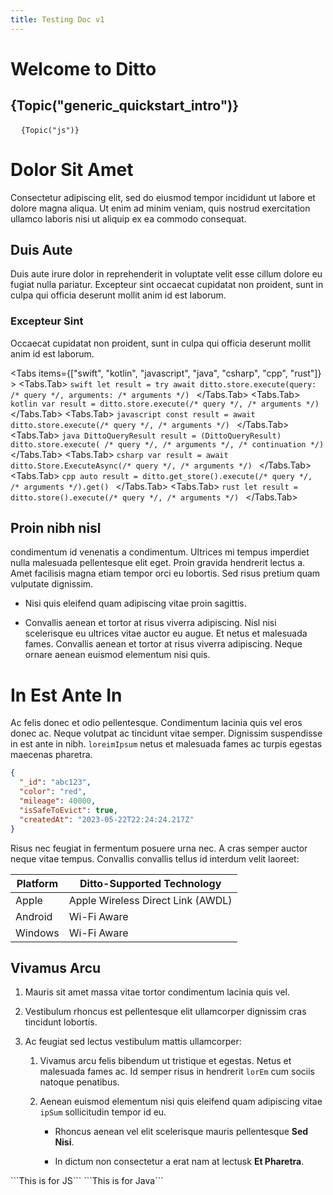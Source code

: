 ```yaml
---
title: Testing Doc v1
---
```



# Welcome to Ditto

## {Topic("generic_quickstart_intro")}

<pre>
  <code>{Topic("js")}</code>
</pre>

# Dolor Sit Amet

Consectetur adipiscing elit, sed do eiusmod tempor incididunt ut labore et dolore magna aliqua. Ut enim ad minim veniam, quis nostrud exercitation ullamco laboris nisi ut aliquip ex ea commodo consequat.

## Duis Aute

Duis aute irure dolor in reprehenderit in voluptate velit esse cillum dolore eu fugiat nulla pariatur. Excepteur sint occaecat cupidatat non proident, sunt in culpa qui officia deserunt mollit anim id est laborum.

### Excepteur Sint

Occaecat cupidatat non proident, sunt in culpa qui officia deserunt mollit anim id est laborum.

<Tabs items={["swift", "kotlin", "javascript", "java", "csharp", "cpp", "rust"]} >
  <Tabs.Tab>
    ```swift
      let result = try await ditto.store.execute(query: /* query */, arguments: /* arguments */)
    ```
  </Tabs.Tab>
  <Tabs.Tab>
    ```kotlin
      var result = ditto.store.execute(/* query */, /* arguments */)
    ```
  </Tabs.Tab>
  <Tabs.Tab>
    ```javascript
      const result = await ditto.store.execute(/* query */, /* arguments */)
    ```
  </Tabs.Tab>
  <Tabs.Tab>
    ```java
      DittoQueryResult result = (DittoQueryResult) ditto.store.execute( /* query */, /* arguments */, /* continuation */)
    ```
  </Tabs.Tab>
  <Tabs.Tab>
    ```csharp
      var result = await ditto.Store.ExecuteAsync(/* query */, /* arguments */)
    ```
  </Tabs.Tab>
  <Tabs.Tab>
    ```cpp
      auto result = ditto.get_store().execute(/* query */, /* arguments */).get()
    ```
  </Tabs.Tab>
  <Tabs.Tab>
    ```rust
      let result = ditto.store().execute(/* query */, /* arguments */)
    ```
  </Tabs.Tab>
</Tabs>

## Proin nibh nisl

condimentum id venenatis a condimentum. Ultrices mi tempus imperdiet nulla malesuada pellentesque elit eget. Proin gravida hendrerit lectus a. Amet facilisis magna etiam tempor orci eu lobortis. Sed risus pretium quam vulputate dignissim.

- Nisi quis eleifend quam adipiscing vitae proin sagittis.

- Convallis aenean et tortor at risus viverra adipiscing. Nisl nisi scelerisque eu ultrices vitae auctor eu augue. Et netus et malesuada fames. Convallis aenean et tortor at risus viverra adipiscing. Neque ornare aenean euismod elementum nisi quis.

# In Est Ante In

Ac felis donec et odio pellentesque. Condimentum lacinia quis vel eros donec ac. Neque volutpat ac tincidunt vitae semper. Dignissim suspendisse in est ante in nibh. `loreimIpsum` netus et malesuada fames ac turpis egestas maecenas pharetra.

```json
{
  "_id": "abc123",
  "color": "red",
  "mileage": 40000,
  "isSafeToEvict": true,
  "createdAt": "2023-05-22T22:24:24.217Z"
}
```

Risus nec feugiat in fermentum posuere urna nec. A cras semper auctor neque vitae tempus. Convallis convallis tellus id interdum velit laoreet:

| **Platform** | **Ditto-Supported Technology**    |
| ------------ | --------------------------------- |
| Apple        | Apple Wireless Direct Link (AWDL) |
| Android      | Wi-Fi Aware                       |
| Windows      | Wi-Fi Aware                       |

## Vivamus Arcu

1.  Mauris sit amet massa vitae tortor condimentum lacinia quis vel.

2.  Vestibulum rhoncus est pellentesque elit ullamcorper dignissim cras tincidunt lobortis.

3.  Ac feugiat sed lectus vestibulum mattis ullamcorper:

    1.  Vivamus arcu felis bibendum ut tristique et egestas. Netus et malesuada fames ac. Id semper risus in hendrerit `lorEm` cum sociis natoque penatibus.

    2.  Aenean euismod elementum nisi quis eleifend quam adipiscing vitae `ipSum` sollicitudin tempor id eu.

        - Rhoncus aenean vel elit scelerisque mauris pellentesque **Sed Nisi**.

        - In dictum non consectetur a erat nam at lectusk **Et Pharetra**.

<Conditional lang="javascript">
  ```This is for JS```
</Conditional>

<Conditional lang="java">
  ```This is for Java```
</Conditional>
